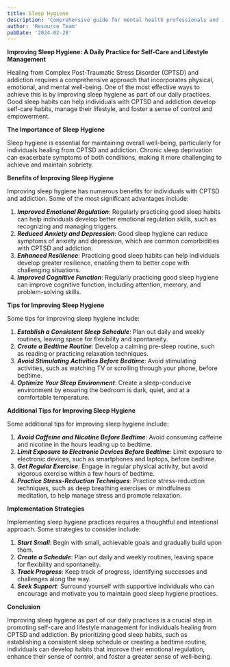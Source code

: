 ```yaml
---
title: Sleep Hygiene
description: 'Comprehensive guide for mental health professionals and individuals in recovery'
author: 'Resource Team'
pubDate: '2024-02-28'
---
```


**Improving Sleep Hygiene: A Daily Practice for Self-Care and Lifestyle Management**

Healing from Complex Post-Traumatic Stress Disorder (CPTSD) and addiction requires a comprehensive approach that incorporates physical, emotional, and mental well-being. One of the most effective ways to achieve this is by improving sleep hygiene as part of our daily practices. Good sleep habits can help individuals with CPTSD and addiction develop self-care habits, manage their lifestyle, and foster a sense of control and empowerment.

**The Importance of Sleep Hygiene**

Sleep hygiene is essential for maintaining overall well-being, particularly for individuals healing from CPTSD and addiction. Chronic sleep deprivation can exacerbate symptoms of both conditions, making it more challenging to achieve and maintain sobriety.

**Benefits of Improving Sleep Hygiene**

Improving sleep hygiene has numerous benefits for individuals with CPTSD and addiction. Some of the most significant advantages include:

1. **_Improved Emotional Regulation_**: Regularly practicing good sleep habits can help individuals develop better emotional regulation skills, such as recognizing and managing triggers.
2. **_Reduced Anxiety and Depression_**: Good sleep hygiene can reduce symptoms of anxiety and depression, which are common comorbidities with CPTSD and addiction.
3. **_Enhanced Resilience_**: Practicing good sleep habits can help individuals develop greater resilience, enabling them to better cope with challenging situations.
4. **_Improved Cognitive Function_**: Regularly practicing good sleep hygiene can improve cognitive function, including attention, memory, and problem-solving skills.

**Tips for Improving Sleep Hygiene**

Some tips for improving sleep hygiene include:

1. **_Establish a Consistent Sleep Schedule_**: Plan out daily and weekly routines, leaving space for flexibility and spontaneity.
2. **_Create a Bedtime Routine_**: Develop a calming pre-sleep routine, such as reading or practicing relaxation techniques.
3. **_Avoid Stimulating Activities Before Bedtime_**: Avoid stimulating activities, such as watching TV or scrolling through your phone, before bedtime.
4. **_Optimize Your Sleep Environment_**: Create a sleep-conducive environment by ensuring the bedroom is dark, quiet, and at a comfortable temperature.

**Additional Tips for Improving Sleep Hygiene**

Some additional tips for improving sleep hygiene include:

1. **_Avoid Caffeine and Nicotine Before Bedtime_**: Avoid consuming caffeine and nicotine in the hours leading up to bedtime.
2. **_Limit Exposure to Electronic Devices Before Bedtime_**: Limit exposure to electronic devices, such as smartphones and laptops, before bedtime.
3. **_Get Regular Exercise_**: Engage in regular physical activity, but avoid vigorous exercise within a few hours of bedtime.
4. **_Practice Stress-Reduction Techniques_**: Practice stress-reduction techniques, such as deep breathing exercises or mindfulness meditation, to help manage stress and promote relaxation.

**Implementation Strategies**

Implementing sleep hygiene practices requires a thoughtful and intentional approach. Some strategies to consider include:

1. **_Start Small_**: Begin with small, achievable goals and gradually build upon them.
2. **_Create a Schedule_**: Plan out daily and weekly routines, leaving space for flexibility and spontaneity.
3. **_Track Progress_**: Keep track of progress, identifying successes and challenges along the way.
4. **_Seek Support_**: Surround yourself with supportive individuals who can encourage and motivate you to maintain good sleep hygiene practices.

**Conclusion**

Improving sleep hygiene as part of our daily practices is a crucial step in promoting self-care and lifestyle management for individuals healing from CPTSD and addiction. By prioritizing good sleep habits, such as establishing a consistent sleep schedule or creating a bedtime routine, individuals can develop habits that improve their emotional regulation, enhance their sense of control, and foster a greater sense of well-being.
